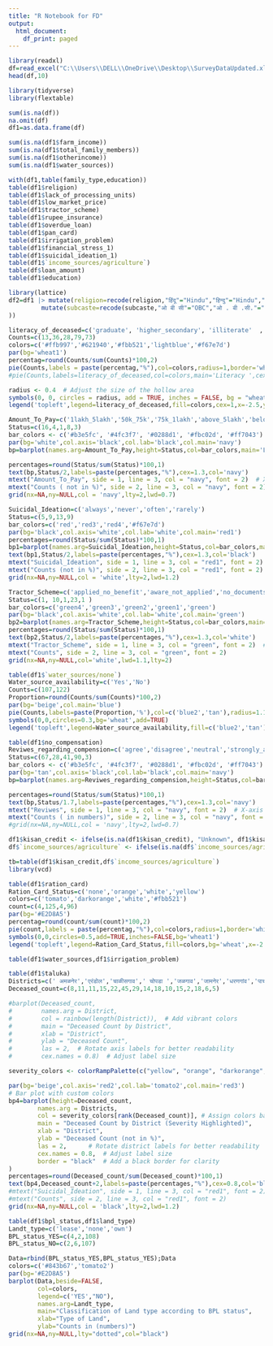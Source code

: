 ---
title: "R Notebook for FD"
output:
  html_document:
    df_print: paged
---


```{r}
library(readxl)
df=read_excel("C:\\Users\\DELL\\OneDrive\\Desktop\\SurveyDataUpdated.xlsx",sheet=1)
head(df,10)

```



```{r}
library(tidyverse)
library(flextable)

```


```{r}
sum(is.na(df))
na.omit(df)
df1=as.data.frame(df)
```


```{r}
sum(is.na(df1$farm_income))
sum(is.na(df1$total_family_members))
sum(is.na(df1$otherincome))
sum(is.na(df1$water_sources))

```



```{r}
with(df1,table(family_type,education))
table(df1$religion)
table(df1$lack_of_processing_units)
table(df1$low_market_price)
table(df1$tractor_scheme)
table(df1$rupee_insurance)
table(df1$overdue_loan)
table(df1$pan_card)
table(df1$irrigation_problem)
table(df1$financial_stress_1)
table(df1$suicidal_ideation_1)
table(df1$`income_sources/agriculture`)
table(df$loan_amount)
table(df1$education)
```


```{r}
library(lattice)
df2=df1 |> mutate(religion=recode(religion,"हिंदू"="Hindu","हिन्दु"="Hindu","हिंदुं"="Hindu","हिंदु"="Hindu"))   |>
         mutate(subcaste=recode(subcaste,"ओ बी सी"="OBC","ओ . बी .सी."="OBC","ओ.बी.सी."="OBC","ओ.बी.सी"="OBC","ओ .बी सी ."="OBC","ओ .बी .सी"="OBC","ओ .बी .सी"="OBC","इतर मागासवर्गीय"="OBC","अनुसूचित जमाती  ST"="ST","Dhangar NTC"="NT-C","Obc"="OBC","ओबीसी"="OBC"
))
```

```{r}
literacy_of_deceased=c('graduate', 'higher_secondary', 'illiterate'  , ' primary', 'secondary' )
Counts=c(13,36,28,79,73)
colors=c('#ffb997','#621940','#fbb521','lightblue','#f67e7d')
par(bg='wheat1')
percentag=round(Counts/sum(Counts)*100,2)
pie(Counts,labels = paste(percentag,"%"),col=colors,radius=1,border='white',main='Literacy',cex=1.3)
#pie(Counts,labels=literacy_of_deceased,col=colors,main='Literacy ',cex=1.3)

radius <- 0.4  # Adjust the size of the hollow area
symbols(0, 0, circles = radius, add = TRUE, inches = FALSE, bg = "wheat1", fg = "black")
legend('topleft',legend=literacy_of_deceased,fill=colors,cex=1,x=-2.5,y=1.1)

```


```{r}

Amount_To_Pay=c('1lakh_5lakh','50k_75k','75k_1lakh','above_5lakh','below_50k')
Status=c(16,4,1,8,3)
bar_colors <- c('#b3e5fc', '#4fc3f7', '#0288d1', '#fbc02d', '#ff7043')
par(bg='white',col.axis='black',col.lab='black',col.main='navy')
bp=barplot(names.arg=Amount_To_Pay,height=Status,col=bar_colors,main='Loan Amount to Pay')

percentages=round(Status/sum(Status)*100,1)
text(bp,Status/2,labels=paste(percentages,"%"),cex=1.3,col='navy')                      # cex for font size
mtext("Amount_To_Pay", side = 1, line = 3, col = "navy", font = 2)  # X-axis label
mtext("Counts ( not in %)", side = 2, line = 3, col = "navy", font = 2) 
grid(nx=NA,ny=NULL,col = 'navy',lty=2,lwd=0.7)
```


```{r}

Suicidal_Ideation=c('always','never','often','rarely')
Status=c(5,9,13,9)
bar_colors=c('red','red3','red4','#f67e7d')
par(bg='black',col.axis='white',col.lab='white',col.main='red1')
percentages=round(Status/sum(Status)*100,1)
bp1=barplot(names.arg=Suicidal_Ideation,height=Status,col=bar_colors,main='Suicidal Ideation among Family Members of Deceased farmer')
text(bp1,Status/2,labels=paste(percentages,"%"),cex=1.3,col='black')
mtext("Suicidal_Ideation", side = 1, line = 3, col = "red1", font = 2)  # X-axis label
mtext("Counts (not in %)", side = 2, line = 3, col = "red1", font = 2) 
grid(nx=NA,ny=NULL,col = 'white',lty=2,lwd=1.2)
```



```{r}

Tractor_Scheme=c('applied_no_benefit','aware_not_applied','no_documents','no_info',' received_benefit')
Status=c(1, 10,1,23,1 )
bar_colors=c('green4','green3','green2','green1','green')
par(bg='black',col.axis='white',col.lab='white',col.main='green')
bp2=barplot(names.arg=Tractor_Scheme,height=Status,col=bar_colors,main='Beneficiary of Tractor Schemes',xlab='')
percentages=round(Status/sum(Status)*100,1)
text(bp2,Status/2,labels=paste(percentages,"%"),cex=1.3,col='white')
mtext("Tractor_Scheme", side = 1, line = 3, col = "green", font = 2)  # X-axis label
mtext("Counts", side = 2, line = 3, col = "green", font = 2) 
grid(nx=NA,ny=NULL,col='white',lwd=1.1,lty=2)
```



```{r}
table(df1$`water_sources/none`)
Water_source_availability=c('Yes','No')
Counts=c(107,122)
Proportion=round(Counts/sum(Counts)*100,2)
par(bg='beige',col.main='blue')
pie(Counts,labels=paste(Proportion,'%'),col=c('blue2','tan'),radius=1.1,border='black',main='Water Source Availability Ratio',cex=1.2)
symbols(0,0,circles=0.3,bg='wheat',add=TRUE)
legend('topleft',legend=Water_source_availability,fill=c('blue2','tan'),cex=1.1,bg='wheat2',x=0-0.32,y=0.2)
```

```{r}
table(df1$no_compensation)
Reviwes_regarding_compension=c('agree','disagree','neutral','strongly_agree','strongly_disagree')
Status=c(67,28,41,90,3)
bar_colors <- c('#b3e5fc', '#4fc3f7', '#0288d1', '#fbc02d', '#ff7043')
par(bg='tan',col.axis='black',col.lab='black',col.main='navy')
bp=barplot(names.arg=Reviwes_regarding_compension,height=Status,col=bar_colors,main='Reviwes of Family in regards with no compension provided')

percentages=round(Status/sum(Status)*100,1)
text(bp,Status/1.7,labels=paste(percentages,"%"),cex=1.3,col='navy')                      # cex for font size
mtext("Reviwes", side = 1, line = 3, col = "navy", font = 2)  # X-axis label
mtext("Counts ( in numbers)", side = 2, line = 3, col = "navy", font = 2) 
#grid(nx=NA,ny=NULL,col = 'navy',lty=2,lwd=0.7)
```


```{r}
df1$kisan_credit <- ifelse(is.na(df1$kisan_credit), "Unknown", df1$kisan_credit)
df$`income_sources/agriculture` <- ifelse(is.na(df$`income_sources/agriculture`), "Unknown", df$`income_sources/agriculture`)

tb=table(df1$kisan_credit,df$`income_sources/agriculture`)
library(vcd)

```




```{r}
table(df1$ration_card)
Ration_Card_Status=c('none','orange','white','yellow')
colors=c('tomato','darkorange','white','#fbb521')
count=c(4,125,4,96)
par(bg='#E2D8A5') 
percentag=round(count/sum(count)*100,2)
pie(count,labels = paste(percentag,"%"),col=colors,radius=1,border='white',main='Ration Card Distribution Among the Families',cex=1.3)
symbols(0,0,circles=0.5,add=TRUE,inches=FALSE,bg='wheat1')
legend('topleft',legend=Ration_Card_Status,fill=colors,bg='wheat',x=-2.4,y=1,cex=1.1)

```



```{r}
table(df1$water_sources,df1$irrigation_problem)

```



```{r}
table(df1$taluka)
Districts=c(' अमळनेर','एरंडोल','चाळीसगाव',' चोपडा ','जळगाव','जामनेर','धरणगांव','पाचोरा','पारोळा','बोदवड ','भडगाव ','भुसावळ','मुक्ताईनगर','यावल','रावेर')
Deceased_count=c(8,11,11,15,22,45,29,14,18,10,15,2,18,6,5)

#barplot(Deceased_count,
#        names.arg = District,
#        col = rainbow(length(District)),  # Add vibrant colors
#        main = "Deceased Count by District",
#        xlab = "District",
#        ylab = "Deceased Count",
#        las = 2,  # Rotate axis labels for better readability
#        cex.names = 0.8)  # Adjust label size

severity_colors <- colorRampPalette(c("yellow", "orange", "darkorange",'tomato','red1','red3','red4'))(length(Deceased_count))

par(bg='beige',col.axis='red2',col.lab='tomato2',col.main='red3')
# Bar plot with custom colors
bp4=barplot(height=Deceased_count,
        names.arg = Districts,
        col = severity_colors[rank(Deceased_count)], # Assign colors based on count
        main = "Deceased Count by District (Severity Highlighted)",
        xlab = "District",
        ylab = "Deceased Count (not in %)",
        las = 2,      # Rotate district labels for better readability
        cex.names = 0.8,  # Adjust label size
        border = "black"  # Add a black border for clarity
)
percentages=round(Deceased_count/sum(Deceased_count)*100,1)
text(bp4,Deceased_count+2,labels=paste(percentages,"%"),cex=0.8,col='black')
#mtext("Suicidal_Ideation", side = 1, line = 3, col = "red1", font = 2)  # X-axis label
#mtext("Counts", side = 2, line = 3, col = "red1", font = 2) 
grid(nx=NA,ny=NULL,col = 'black',lty=2,lwd=1.2)

```

```{r}
table(df1$bpl_status,df1$land_type)
Landt_type=c('lease','none','own')
BPL_status_YES=c(4,2,108)
BPL_status_NO=c(2,6,107)

Data=rbind(BPL_status_YES,BPL_status_YES);Data
colors=c('#843b67','tomato2')
par(bg='#E2D8A5')
barplot(Data,beside=FALSE,
        col=colors,
        legend=c('YES',"NO"),
        names.arg=Landt_type,
        main="Classification of Land type according to BPL status",
        xlab="Type of Land",
        ylab="Counts in (numbers)")
grid(nx=NA,ny=NULL,lty="dotted",col="black")

```


